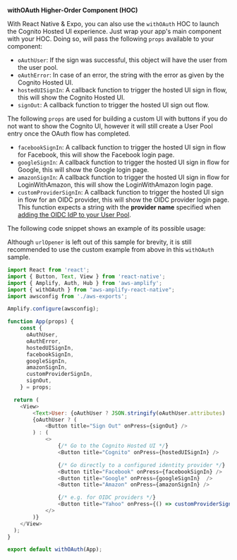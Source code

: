 **withOAuth Higher-Order Component (HOC)**

With React Native & Expo, you can also use the `withOAuth` HOC to launch the Cognito Hosted UI experience. Just wrap your app's main component with your HOC. Doing so, will pass the following `props` available to your component:

- `oAuthUser`: If the sign was successful, this object will have the user from the user pool.
- `oAuthError`: In case of an error, the string with the error as given by the Cognito Hosted UI.
- `hostedUISignIn`: A callback function to trigger the hosted UI sign in flow, this will show the Cognito Hosted UI.
- `signOut`: A callback function to trigger the hosted UI sign out flow.

<Callout>

The following `props` are used for building a custom UI with buttons if you do not want to show the Cognito UI, however it will still create a User Pool entry once the OAuth flow has completed.

</Callout>

- `facebookSignIn`: A callback function to trigger the hosted UI sign in flow for Facebook, this will show the Facebook login page.
- `googleSignIn`: A callback function to trigger the hosted UI sign in flow for Google, this will show the Google login page.
- `amazonSignIn`: A callback function to trigger the hosted UI sign in flow for LoginWithAmazon, this will show the LoginWithAmazon login page.
- `customProviderSignIn`: A callback function to trigger the hosted UI sign in flow for an OIDC provider, this will show the OIDC provider login page. This function expects a string with the **provider name** specified when [adding the OIDC  IdP to your User Pool](https://docs.aws.amazon.com/cognito/latest/developerguide/cognito-user-pools-oidc-idp.html#cognito-user-pools-oidc-idp-step-2).

The following code snippet shows an example of its possible usage:

<Callout>

Although `urlOpener` is left out of this sample for brevity, it is still recommended to use the custom example from above in this `withOAuth` sample.

</Callout>

```javascript
import React from 'react';
import { Button, Text, View } from 'react-native';
import { Amplify, Auth, Hub } from 'aws-amplify';
import { withOAuth } from "aws-amplify-react-native";
import awsconfig from './aws-exports';

Amplify.configure(awsconfig);

function App(props) {
    const {
      oAuthUser,
      oAuthError,
      hostedUISignIn,
      facebookSignIn,
      googleSignIn,
      amazonSignIn,
      customProviderSignIn,
      signOut,
    } = props;

  return (
    <View>
        <Text>User: {oAuthUser ? JSON.stringify(oAuthUser.attributes) : 'None'}</Text>
        {oAuthUser ? (
            <Button title="Sign Out" onPress={signOut} />
        ) : (
            <>
                {/* Go to the Cognito Hosted UI */}
                <Button title="Cognito" onPress={hostedUISignIn} />

                {/* Go directly to a configured identity provider */}
                <Button title="Facebook" onPress={facebookSignIn} />
                <Button title="Google" onPress={googleSignIn}  />
                <Button title="Amazon" onPress={amazonSignIn} />

                {/* e.g. for OIDC providers */}
                <Button title="Yahoo" onPress={() => customProviderSignIn('Yahoo')} />
            </>
        )}
    </View>
  );
}

export default withOAuth(App);
``` 